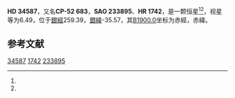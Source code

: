 {{Starbox begin
| name = HD 34587
}}
{{Starbox observe
| epoch = [[J2000.0|J2000.0]]
| constell = {{星座名待查}}<ref name=SIMBAD>{{cite web
 | url=http://simbad.u-strasbg.fr/simbad/sim-id?Ident=HR+1742
 | title =Pulsating variable Star
 | publisher=Centre de Données astronomiques de Strasbourg
 | work=SIMBAD
 | accessdate=2012-07-13}}</ref><ref name=DATA>{{cite web
 | url=http://vizier.u-strasbg.fr/viz-bin/VizieR-5?-out.add=.&-source=5050&-corr=PK=HR&-out.max=9999&HR=1742
 | title=VizieR Detailed Page
 | accessdate=2012-07-13
 | archive-date=2016-03-05
 | archive-url=https://web.archive.org/web/20160305215938/http://vizier.u-strasbg.fr/viz-bin/VizieR-5?-out.add=.&-source=5050&-corr=PK=HR&-out.max=9999&HR=1742
 | dead-url=no
 }}</ref>
| 星官 = 
| ra = {{RA|5|15|38.9}}<ref name=SIMBAD /><ref name=DATA />
| dec = {{DEC|-52|10|55}}<ref name=SIMBAD /><ref name=DATA />
| appmag_v = 6.49<ref name=SIMBAD /><ref name=DATA />
}}
{{Starbox character
| class = K2III<ref name=SIMBAD /><ref name=DATA />
| b-v = 1.21<ref name=SIMBAD /><ref name=DATA />
| u-b = <ref name=SIMBAD /><ref name=DATA />
| r-i = <ref name=SIMBAD /><ref name=DATA />
| variable = 
}}
{{Starbox astrometry
| radial_v = 
| prop_mo_ra = 13
| parallax = 
| p_error = 
}}
{{Starbox catalog
| names =CP-52 683，[[SAO星表|SAO]] 233895，[[HD星表|HD]] 34587，[[HR星表|HR]] 1742}}
{{Starbox reference |Simbad=HR+1742}}
{{Starbox end}}

'''HD 34587'''，又名'''CP-52 683'''，'''SAO 233895'''、'''HR 1742'''，是一颗恒星<ref name=SIMBAD /><ref name=DATA />，视星等为6.49，位于[[銀道座標系|銀經]]259.39，[[銀道座標系|銀緯]]-35.57，其[[B1900.0|B1900.0]]坐标为赤經{{RA|5|13|20.4}}，赤緯{{DEC|-52|-35.57|33}}。

== 参考文献 ==
{{reflist}}

{{star-stub}}

[[Category:HD和HDE天體|34587]]
[[Category:HR天體|1742]]
[[Category:SAO天體|233895]]